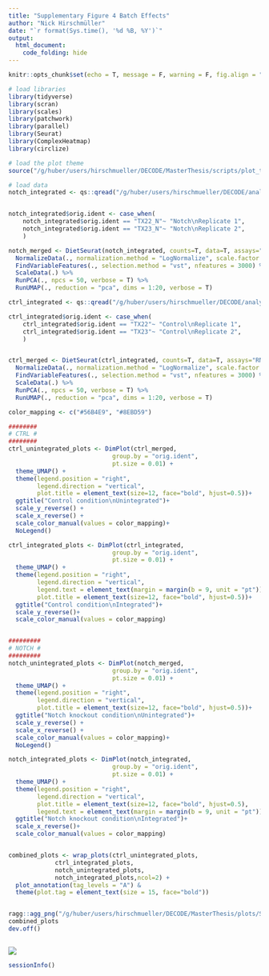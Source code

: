 ```yaml
---
title: "Supplementary Figure 4 Batch Effects"
author: "Nick Hirschmüller"
date: "`r format(Sys.time(), '%d %B, %Y')`"
output:
  html_document:
    code_folding: hide
---
```



```r
knitr::opts_chunk$set(echo = T, message = F, warning = F, fig.align = "center")
```


```r
# load libraries
library(tidyverse)
library(scran)
library(scales)
library(patchwork)
library(parallel)
library(Seurat)
library(ComplexHeatmap)
library(circlize)

# load the plot theme
source("/g/huber/users/hirschmueller/DECODE/MasterThesis/scripts/plot_theme.R")
```


```r
# load data
notch_integrated <- qs::qread("/g/huber/users/hirschmueller/DECODE/analysis/notch_3prime/results/integration/seurat_integration.qs")


notch_integrated$orig.ident <- case_when(
    notch_integrated$orig.ident == "TX22_N"~ "Notch\nReplicate 1", 
    notch_integrated$orig.ident == "TX23_N"~ "Notch\nReplicate 2", 
    )

notch_merged <- DietSeurat(notch_integrated, counts=T, data=T, assays="RNA") %>% 
  NormalizeData(., normalization.method = "LogNormalize", scale.factor = 10000) %>% 
  FindVariableFeatures(., selection.method = "vst", nfeatures = 3000) %>% 
  ScaleData(.) %>% 
  RunPCA(., npcs = 50, verbose = T) %>% 
  RunUMAP(., reduction = "pca", dims = 1:20, verbose = T) 

ctrl_integrated <- qs::qread("/g/huber/users/hirschmueller/DECODE/analysis/ctrl_3prime/results/integration/seurat_integration.qs")

ctrl_integrated$orig.ident <- case_when(
    ctrl_integrated$orig.ident == "TX22"~ "Control\nReplicate 1", 
    ctrl_integrated$orig.ident == "TX23"~ "Control\nReplicate 2", 
    )


ctrl_merged <- DietSeurat(ctrl_integrated, counts=T, data=T, assays="RNA") %>% 
  NormalizeData(., normalization.method = "LogNormalize", scale.factor = 10000) %>% 
  FindVariableFeatures(., selection.method = "vst", nfeatures = 3000) %>% 
  ScaleData(.) %>% 
  RunPCA(., npcs = 50, verbose = T) %>% 
  RunUMAP(., reduction = "pca", dims = 1:20, verbose = T) 

```


```r
color_mapping <- c("#56B4E9", "#8EBD59")

########
# CTRL #
########
ctrl_unintegrated_plots <- DimPlot(ctrl_merged,
                             group.by = "orig.ident",
                             pt.size = 0.01) +
  theme_UMAP() +
  theme(legend.position = "right",
        legend.direction = "vertical",
        plot.title = element_text(size=12, face="bold", hjust=0.5))+
  ggtitle("Control condition\nUnintegrated")+
  scale_y_reverse() +
  scale_x_reverse() +
  scale_color_manual(values = color_mapping)+
  NoLegend()

ctrl_integrated_plots <- DimPlot(ctrl_integrated,
                             group.by = "orig.ident",
                             pt.size = 0.01) +
  theme_UMAP() +
  theme(legend.position = "right",
        legend.direction = "vertical",
        legend.text = element_text(margin = margin(b = 9, unit = "pt")),
        plot.title = element_text(size=12, face="bold", hjust=0.5))+
  ggtitle("Control condition\nIntegrated")+
  scale_y_reverse()+
  scale_color_manual(values = color_mapping)


#########
# NOTCH #
#########
notch_unintegrated_plots <- DimPlot(notch_merged,
                             group.by = "orig.ident",
                             pt.size = 0.01) +
  theme_UMAP() +
  theme(legend.position = "right",
        legend.direction = "vertical",
        plot.title = element_text(size=12, face="bold", hjust=0.5))+
  ggtitle("Notch knockout condition\nUnintegrated")+
  scale_y_reverse() +
  scale_x_reverse() +
  scale_color_manual(values = color_mapping)+
  NoLegend()

notch_integrated_plots <- DimPlot(notch_integrated,
                             group.by = "orig.ident",
                             pt.size = 0.01) +
  theme_UMAP() +
  theme(legend.position = "right",
        legend.direction = "vertical",
        plot.title = element_text(size=12, face="bold", hjust=0.5),
        legend.text = element_text(margin = margin(b = 9, unit = "pt")))+
  ggtitle("Notch knockout condition\nIntegrated")+
  scale_x_reverse()+
  scale_color_manual(values = color_mapping)


combined_plots <- wrap_plots(ctrl_unintegrated_plots,
             ctrl_integrated_plots,
             notch_unintegrated_plots,
             notch_integrated_plots,ncol=2) + 
  plot_annotation(tag_levels = "A") & 
  theme(plot.tag = element_text(size = 15, face="bold"))


ragg::agg_png("/g/huber/users/hirschmueller/DECODE/MasterThesis/plots/Sup_fig4_batcheffects.png", width = 16, height = 13, res=350, units = "cm", scaling = 0.7)
combined_plots
dev.off()



```

![](/g/huber/users/hirschmueller/DECODE/MasterThesis/plots/Sup_fig4_batcheffects.png)


```r
sessionInfo()
```







